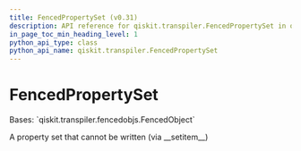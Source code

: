 ```yaml
---
title: FencedPropertySet (v0.31)
description: API reference for qiskit.transpiler.FencedPropertySet in qiskit v0.31
in_page_toc_min_heading_level: 1
python_api_type: class
python_api_name: qiskit.transpiler.FencedPropertySet
---
```


# FencedPropertySet

<Class id="qiskit.transpiler.FencedPropertySet" isDedicatedPage={true} github="https://github.com/qiskit/qiskit/tree/stable/0.18/qiskit/transpiler/fencedobjs.py" signature="FencedPropertySet(property_set_instance)" modifiers="class">
  Bases: `qiskit.transpiler.fencedobjs.FencedObject`

  A property set that cannot be written (via \_\_setitem\_\_)
</Class>

